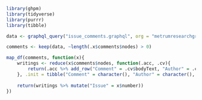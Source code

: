```r
library(ghpm)
library(tidyverse)
library(purrr)
library(tibble)
```

```r
data <- graphql_query("issue_comments.graphql", org = "metrumresearchgroup", repo = "pkgr")$repository$issues$nodes

comments <- keep(data, ~length(.x$comments$nodes) > 0)

map_df(comments, function(x){
	writings <- reduce(x$comments$nodes, function(.acc, .cv){
		return(.acc %>% add_row("Comment" = .cv$bodyText, "Author" = .cv$author$login, "Date" = .cv$createdAt))
	}, .init = tibble("Comment" = character(), "Author" = character(), "Date" = character(), .rows = 0))
	
	return(writings %>% mutate("Issue" = x$number))
})
```

